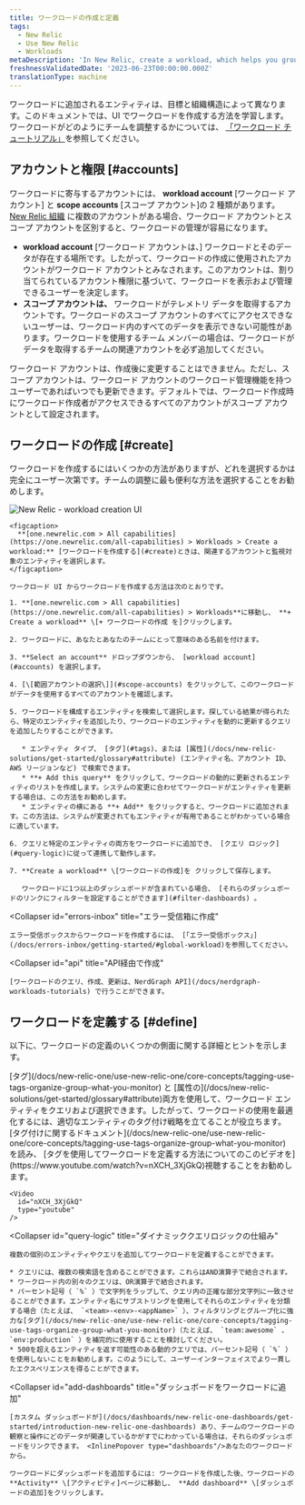 ```yaml
---
title: ワークロードの作成と定義
tags:
  - New Relic
  - Use New Relic
  - Workloads
metaDescription: 'In New Relic, create a workload, which helps you group together monitored entities that are related.'
freshnessValidatedDate: '2023-06-23T00:00:00.000Z'
translationType: machine
---
```


ワークロードに追加されるエンティティは、目標と組織構造によって異なります。このドキュメントでは、UI でワークロードを作成する方法を学習します。ワークロードがどのようにチームを調整するかについては、 [「ワークロード チュートリアル」](/docs/tutorial-peak-demand/organize-data-workloads)を参照してください。

## アカウントと権限 [#accounts]

ワークロードに寄与するアカウントには、 **workload account** \[ワークロード アカウント] と **scope accounts** \[スコープ アカウント]の 2 種類があります。 [New Relic 組織](/docs/accounts/accounts-billing/account-structure/new-relic-account-structure) に複数のアカウントがある場合、ワークロード アカウントとスコープ アカウントを区別すると、ワークロードの管理が容易になります。

* **workload account** \[ワークロード アカウントは、] ワークロードとそのデータが存在する場所です。したがって、ワークロードの作成に使用されたアカウントがワークロード アカウントとみなされます。このアカウントは、割り当てられているアカウント権限に基づいて、ワークロードを表示および管理できるユーザーを決定します。
* **スコープ アカウントは、** ワークロードがテレメトリ データを取得するアカウントです。ワークロードのスコープ アカウントのすべてにアクセスできないユーザーは、ワークロード内のすべてのデータを表示できない可能性があります。ワークロードを使用するチーム メンバーの場合は、ワークロードがデータを取得するチームの関連アカウントを必ず追加してください。

ワークロード アカウントは、作成後に変更することはできません。ただし、スコープ アカウントは、ワークロード アカウントのワークロード管理機能を持つユーザーであればいつでも更新できます。デフォルトでは、ワークロード作成時にワークロード作成者がアクセスできるすべてのアカウントがスコープ アカウントとして設定されます。

## ワークロードの作成 [#create]

ワークロードを作成するにはいくつかの方法がありますが、どれを選択するかは完全にユーザー次第です。チームの調整に最も便利な方法を選択することをお勧めします。

<CollapserGroup>
  <Collapser
    id="UI"
    title="UI でワークロードを作成する"
  >
    <img
      title="new-relic-create-workload.png"
      alt="New Relic - workload creation UI"
      src="/images/workloads_screenshot-full_create-workload.webp"
    />

    <figcaption>
      **[one.newrelic.com > All capabilities](https://one.newrelic.com/all-capabilities) > Workloads > Create a workload:** [ワークロードを作成する](#create)ときは、関連するアカウントと監視対象のエンティティを選択します。
    </figcaption>

    ワークロード UI からワークロードを作成する方法は次のとおりです。

    1. **[one.newrelic.com > All capabilities](https://one.newrelic.com/all-capabilities) > Workloads**に移動し、 **+ Create a workload** \[+ ワークロードの作成 を]クリックします。

    2. ワークロードに、あなたとあなたのチームにとって意味のある名前を付けます。

    3. **Select an account** ドロップダウンから、 [workload account](#accounts) を選択します。

    4. [\[範囲アカウントの選択\]](#scope-accounts) をクリックして、このワークロードがデータを使用するすべてのアカウントを確認します。

    5. ワークロードを構成するエンティティを検索して選択します。探している結果が得られたら、特定のエンティティを追加したり、ワークロードのエンティティを動的に更新するクエリを追加したりすることができます。

       * エンティティ タイプ、 [タグ](#tags)、または [属性](/docs/new-relic-solutions/get-started/glossary#attribute) (エンティティ名、アカウント ID、AWS リージョンなど) で検索できます。
       * **+ Add this query** をクリックして、ワークロードの動的に更新されるエンティティのリストを作成します。システムの変更に合わせてワークロードがエンティティを更新する場合は、この方法をお勧めします。
       * エンティティの横にある **+ Add** をクリックすると、ワークロードに追加されます。この方法は、システムが変更されてもエンティティが有用であることがわかっている場合に適しています。

    6. クエリと特定のエンティティの両方をワークロードに追加でき、 [クエリ ロジック](#query-logic)に従って連携して動作します。

    7. **Create a workload** \[ワークロードの作成]を クリックして保存します。

       ワークロードに1つ以上のダッシュボードが含まれている場合、 [それらのダッシュボードのリンクにフィルターを設定することができます](#filter-dashboards) 。
  </Collapser>

  <Collapser
    id="errors-inbox"
    title="エラー受信箱に作成"
  >
    エラー受信ボックスからワークロードを作成するには、 [「エラー受信ボックス」](/docs/errors-inbox/getting-started/#global-workload)を参照してください。
  </Collapser>

  <Collapser
    id="api"
    title="API経由で作成"
  >
    [ワークロードのクエリ、作成、更新は、NerdGraph API](/docs/nerdgraph-workloads-tutorials) で行うことができます。
  </Collapser>
</CollapserGroup>

## ワークロードを定義する [#define]

以下に、ワークロードの定義のいくつかの側面に関する詳細とヒントを示します。

<CollapserGroup>
  <Collapser
    id="tags"
    title="タグを使ってワークロードの内容を定義"
  >
    [タグ](/docs/new-relic-one/use-new-relic-one/core-concepts/tagging-use-tags-organize-group-what-you-monitor) と [属性の](/docs/new-relic-solutions/get-started/glossary#attribute)両方を使用して、ワークロード エンティティをクエリおよび選択できます。したがって、ワークロードの使用を最適化するには、適切なエンティティのタグ付け戦略を立てることが役立ちます。 [タグ付けに関するドキュメント](/docs/new-relic-one/use-new-relic-one/core-concepts/tagging-use-tags-organize-group-what-you-monitor) を読み、 [タグを使用してワークロードを定義する方法についてのこのビデオを](https://www.youtube.com/watch?v=nXCH_3XjGkQ)視聴することをお勧めします。

    <Video
      id="nXCH_3XjGkQ"
      type="youtube"
    />
  </Collapser>

  <Collapser
    id="query-logic"
    title="ダイナミッククエリロジックの仕組み"
  >
    複数の個別のエンティティやクエリを追加してワークロードを定義することができます。

    * クエリには、複数の検索語を含めることができます。これらはAND演算子で結合されます。
    * ワークロード内の別々のクエリは、OR演算子で結合されます。
    * パーセント記号（ `%` ）で文字列をラップして、クエリ内の正確な部分文字列に一致させることができます。エンティティ名にサブストリングを使用してそれらのエンティティを分類する場合（たとえば、 `<team>-<env>-<appName>` ）、フィルタリングとグループ化に強力な[タグ](/docs/new-relic-one/use-new-relic-one/core-concepts/tagging-use-tags-organize-group-what-you-monitor)（たとえば、 `team:awesome` 、 `env:production` ）を補完的に使用することを検討してください。
    * 500を超えるエンティティを返す可能性のある動的クエリでは、パーセント記号（ `%` ）を使用しないことをお勧めします。このようにして、ユーザーインターフェイスでより一貫したエクスペリエンスを得ることができます。
  </Collapser>

  <Collapser
    id="add-dashboards"
    title="ダッシュボードをワークロードに追加"
  >
    [カスタム ダッシュボードが](/docs/dashboards/new-relic-one-dashboards/get-started/introduction-new-relic-one-dashboards) あり、チームのワークロードの観察と操作にどのデータが関連しているかがすでにわかっている場合は、それらのダッシュボードをリンクできます。 <InlinePopover type="dashboards"/>あなたのワークロードから。

    ワークロードにダッシュボードを追加するには: ワークロードを作成した後、ワークロードの**Activity** \[アクティビティ]ページに移動し、 **Add dashboard** \[ダッシュボードの追加]をクリックします。
  </Collapser>
</CollapserGroup>
